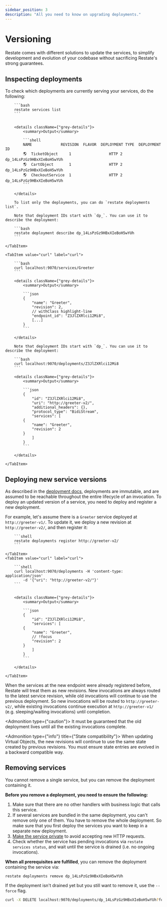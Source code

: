 ```yaml
---
sidebar_position: 3
description: "All you need to know on upgrading deployments."
---
```



# Versioning

Restate comes with different solutions to update the services, to simplify development and evolution of your codebase without sacrificing Restate's strong guarantees.

## Inspecting deployments

To check which deployments are currently serving your services, do the following:

<Tabs groupId="interface" queryString>
    <TabItem value="cli" label="CLI">

        ```bash
        restate services list
        ```


        <details className={"grey-details"}>
            <summary>Output</summary>

            ```shell
            NAME             REVISION  FLAVOR  DEPLOYMENT TYPE  DEPLOYMENT ID
            🌎  TicketObject     1                 HTTP 2           dp_14LsPzGz9HBxXIeBoH5wYUh
            🌎  CartObject       1                 HTTP 2           dp_14LsPzGz9HBxXIeBoH5wYUh
            🌎  CheckoutService  1                 HTTP 2           dp_14LsPzGz9HBxXIeBoH5wYUh
            ```

        </details>

        To list only the deployments, you can do `restate deployments list`.

        Note that deployment IDs start with `dp_`. You can use it to describe the deployment:

        ```bash
        restate deployment describe dp_14LsPzGz9HBxXIeBoH5wYUh
        ```

    </TabItem>

    <TabItem value="curl" label="curl">

        ```bash
        curl localhost:9070/services/Greeter
        ```

        <details className={"grey-details"}>
            <summary>Output</summary>

            ```json
            {
                "name": "Greeter",
                "revision": 2,
                // withClass highlight-line
                "endpoint_id": "Z3JlZXRlci12Mi8",
                [...]
            }
            ```

        </details>

        Note that deployment IDs start with `dp_`. You can use it to describe the deployment:

        ```bash
        curl localhost:9070/deployments/Z3JlZXRlci12Mi8
        ```

        <details className={"grey-details"}>
            <summary>Output</summary>

            ```json
            {
                "id": "Z3JlZXRlci12Mi8",
                "uri": "http://greeter-v2/",
                "additional_headers": {},
                "protocol_type": "BidiStream",
                "services": [
            {
                "name": "Greeter",
                "revision": 2
            }
                ]
            }
            ```

        </details>

    </TabItem>
</Tabs>



## Deploying new service versions

As described in the [deployment docs](/deploy/overview), deployments are immutable, and are assumed to be reachable throughout the entire lifecycle of an invocation.
To deploy an updated version of a service, you need to deploy and register a new deployment.

For example, let's assume there is a `Greeter` service deployed at `http://greeter-v1/`.
To update it, we deploy a new revision at `http://greeter-v2/`, and then register it:

<Tabs groupId="interface" queryString>
    <TabItem value="cli" label="CLI">

        ```shell
        restate deployments register http://greeter-v2/
        ```

    </TabItem>
    <TabItem value="curl" label="curl">

        ```shell
        curl localhost:9070/deployments -H 'content-type: application/json'
            -d '{"uri": "http://greeter-v2/"}'
        ```


        <details className={"grey-details"}>
            <summary>Output</summary>

            ```json
            {
                "id": "Z3JlZXRlci12Mi8",
                "services": [
            {
                "name": "Greeter",
                // !focus
                "revision": 2
            }
                ]
            }
            ```

        </details>

    </TabItem>
</Tabs>

When the services at the new endpoint were already registered before, Restate will treat them as new revisions.
New invocations are always routed to the latest service revision, while old invocations will continue to use the previous deployment.
So new invocations will be routed to `http://greeter-v2/`, while existing invocations continue execution at `http://greeter-v1/` (e.g. sleeping/waiting invocations) until completion.

<Admonition type={"caution"}>
It must be guaranteed that the old deployment lives until all the existing invocations complete.
</Admonition>


<Admonition type={"info"} title={"State compatibility"}>
When updating Virtual Objects, the new revisions will continue to use the same state created by previous revisions. You must ensure state entries are evolved in a backward compatible way.
</Admonition>

## Removing services

You cannot remove a single service, but you can remove the deployment containing it.

**Before you remove a deployment, you need to ensure the following:**

1. Make sure that there are no other handlers with business logic that calls this service.
2. If several services are bundled in the same deployment, you can't remove only one of them. You have to remove the whole deployment.
So make sure that you first deploy the services you want to keep in a separate new deployment.
4. [Make the service private](/operate/security#private-services) to avoid accepting new HTTP requests.
5. Check whether the service has pending invocations via `restate services status`, and wait until the service is drained (i.e. no ongoing invocations).

**When all prerequisites are fulfilled**, you can remove the deployment containing the service via:

<Tabs groupId="interface" queryString>
<TabItem value="cli" label="CLI">

```shell
restate deployments remove dp_14LsPzGz9HBxXIeBoH5wYUh
```

If the deployment isn't drained yet but you still want to remove it, use the `--force` flag.

</TabItem>
<TabItem value="curl" label="curl">

```bash
curl -X DELETE localhost:9070/deployments/dp_14LsPzGz9HBxXIeBoH5wYUh?force=true
```

</TabItem>
</Tabs>
